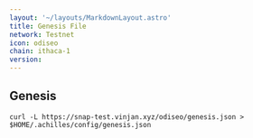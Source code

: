```yaml
---
layout: '~/layouts/MarkdownLayout.astro'
title: Genesis File
network: Testnet
icon: odiseo
chain: ithaca-1
version: 
---
```

## Genesis 

```
curl -L https://snap-test.vinjan.xyz/odiseo/genesis.json > $HOME/.achilles/config/genesis.json
```

